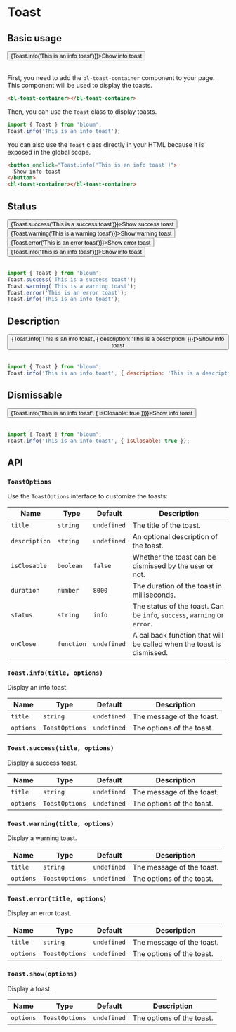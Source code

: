 <head>
  <meta name="viewport" content="width=device-width, initial-scale=1, minimum-scale=1" />
</head>

# Toast

## Basic usage

<div>
  <button className="button button--primary" onClick={() => {Toast.info('This is an info toast')}}>Show info toast</button>
</div>

<br />

First, you need to add the `bl-toast-container` component to your page. This component will be used to display the toasts.

```html
<bl-toast-container></bl-toast-container>
```

Then, you can use the `Toast` class to display toasts.

```javascript
import { Toast } from 'bloum';
Toast.info('This is an info toast');
```

You can also use the `Toast` class directly in your HTML because it is exposed in the global scope.

```html
<button onclick="Toast.info('This is an info toast')">
  Show info toast
</button>
<bl-toast-container></bl-toast-container>
```

## Status

<div style={{ display: "flex", gap: "1rem", flexWrap: "wrap" }}>
  <button className="button button--primary" onClick={() => {Toast.success('This is a success toast')}}>Show success toast</button>
  <button className="button button--primary" onClick={() => {Toast.warning('This is a warning toast')}}>Show warning toast</button>
  <button className="button button--primary" onClick={() => {Toast.error('This is an error toast')}}>Show error toast</button>
  <button className="button button--primary" onClick={() => {Toast.info('This is an info toast')}}>Show info toast</button>
</div>

<br />

```javascript
import { Toast } from 'bloum';
Toast.success('This is a success toast');
Toast.warning('This is a warning toast');
Toast.error('This is an error toast');
Toast.info('This is an info toast');
```

## Description

<div>
  <button className="button button--primary" onClick={() => {Toast.info('This is an info toast', { description: 'This is a description' })}}>Show info toast</button>
</div>

<br />

```javascript
import { Toast } from 'bloum';
Toast.info('This is an info toast', { description: 'This is a description' });
```

## Dismissable

<div>
  <button className="button button--primary" onClick={() => {Toast.info('This is an info toast', { isClosable: true })}}>Show info toast</button>
</div>

<br />

```javascript
import { Toast } from 'bloum';
Toast.info('This is an info toast', { isClosable: true });
```



## API

### `ToastOptions`

Use the `ToastOptions` interface to customize the toasts:

| Name          | Type       | Default     | Description                                                              |
|---------------|------------|-------------|--------------------------------------------------------------------------|
| `title`       | `string`   | `undefined` | The title of the toast.                                                  |
| `description` | `string`   | `undefined` | An optional description of the toast.                                    |
| `isClosable`  | `boolean`  | `false`     | Whether the toast can be dismissed by the user or not.                   |
| `duration`    | `number`   | `8000`      | The duration of the toast in milliseconds.                               |
| `status`      | `string`   | `info`      | The status of the toast. Can be `info`, `success`, `warning` or `error`. |
| `onClose`     | `function` | `undefined` | A callback function that will be called when the toast is dismissed.     |

### `Toast.info(title, options)`

Display an info toast.

| Name      | Type           | Default     | Description               |
|-----------|----------------|-------------|---------------------------|
| `title`   | `string`       | `undefined` | The message of the toast. |
| `options` | `ToastOptions` | `undefined` | The options of the toast. |

### `Toast.success(title, options)`

Display a success toast.

| Name      | Type           | Default     | Description               |
|-----------|----------------|-------------|---------------------------|
| `title`   | `string`       | `undefined` | The message of the toast. |
| `options` | `ToastOptions` | `undefined` | The options of the toast. |

### `Toast.warning(title, options)`

Display a warning toast.

| Name      | Type           | Default     | Description               |
|-----------|----------------|-------------|---------------------------|
| `title`   | `string`       | `undefined` | The message of the toast. |
| `options` | `ToastOptions` | `undefined` | The options of the toast. |

### `Toast.error(title, options)`

Display an error toast.

| Name      | Type           | Default     | Description               |
|-----------|----------------|-------------|---------------------------|
| `title`   | `string`       | `undefined` | The message of the toast. |
| `options` | `ToastOptions` | `undefined` | The options of the toast. |

### `Toast.show(options)`

Display a toast.

| Name      | Type           | Default     | Description               |
|-----------|----------------|-------------|---------------------------|
| `options` | `ToastOptions` | `undefined` | The options of the toast. |


<bl-toast-container></bl-toast-container>

